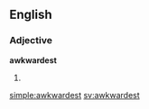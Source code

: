 ==English==

===Adjective===
''' awkwardest'''

# {{en-superlative of|awkward}}

[[simple:awkwardest]]
[[sv:awkwardest]]